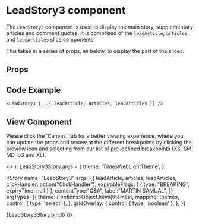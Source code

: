
<Meta
  title="Newskit Slices/Lead Story 3"
  component={LeadStory3}
/>

# LeadStory3 component
The `LeadStory3` component is used to display the main story, supplementary articles and comment quotes.
It is comprised of the `leadArticle`, `articles`, and `leadArticles` slice components.

This takes in a series of props, as below, to display the part of the slices.

## Props
<Props of={LeadStory3} />

## Code Example
`<LeadStory3 {...{ leadArticle, articles, leadArticles }} />`

## View Component
Please click the 'Canvas' tab for a better viewing experience, where you can update the props and review at the different breakpoints by clicking the preview icon and selecting from our list of pre-defined breakpoints (XS, SM, MD, LG and XL).

  <TCThemeProvider theme={theme}>
    <>
      <GridOverlay show={gridOverlay} />
      <LeadStory3 {...{ leadArticle, articles, leadArticles, clickHandler }} />
    </>
  </TCThemeProvider>
);
LeadStory3Story.args = {
  theme: 'TimesWebLightTheme',
};

<Story 
  name="LeadStory3"
  args={{
    leadArticle,
    articles,
    leadArticles,
    clickHandler: action("ClickHandler"),
    expirableFlags: [
        {
          type: "BREAKING",
          expiryTime: null
        }
    ],
    contentType:"Q&A",
    label:"MARTIN SAMUAL",
  }}
  argTypes={{
    theme: {
      options: Object.keys(themes),
      mapping: themes,
      control: { type: 'select' },
    },
  gridOverlay: {
      control: { type: 'boolean' },
    },
  }}
>
  {LeadStory3Story.bind({})}
</Story>